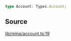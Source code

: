 ```ts
type Account: Types.Account;
```

## Source

[lib/mina/account.ts:19](https://github.com/o1-labs/o1js/blob/3b1b22555bd0099419efc0703dfdb8b2eb7c3e6f/src/lib/mina/account.ts#L19)
